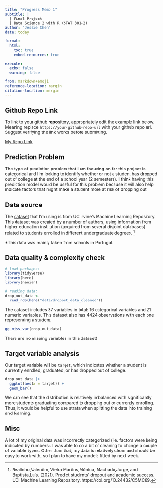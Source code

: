 ```yaml
---
title: "Progress Memo 1"
subtitle: |
  | Final Project 
  | Data Science 2 with R (STAT 301-2)
author: "Jessie Chen"
date: today

format:
  html:
    toc: true
    embed-resources: true
    
execute:
  echo: false
  warning: false

from: markdown+emoji 
reference-location: margin
citation-location: margin
---
```


::: {.callout-tip icon=false}

## Github Repo Link

To link to your github **repo**sitory, appropriately edit the example link below. Meaning replace `https://your-github-repo-url` with your github repo url. Suggest verifying the link works before submitting.

[My Repo Link](https://github.com/stat301-2-2024-winter/final-project-2-Jchench.git)

:::

## Prediction Problem

The type of prediction problem that I am focusing on for this project is categorical and I'm looking to identify whether or not a student has dropped out of college at the end of a school year (2 semesters). I think having this prediction model would be useful for this problem because it will also help indicate factors that might make a student more at risk of dropping out.

## Data source

The [dataset](https://archive.ics.uci.edu/dataset/697/predict+students+dropout+and+academic+success) that I'm using is from UC Irvine's Machine Learning Repository. This dataset was created by a number of authors, using information from higher education institution (acquired from several disjoint databases) related to students enrolled in different undergraduate degrees. ^[Realinho,Valentim, Vieira Martins,Mónica, Machado,Jorge, and Baptista,Luís. (2021). Predict students' dropout and academic success. UCI Machine Learning Repository. https://doi.org/10.24432/C5MC89.] 

*This data was mainly taken from schools in Portugal.

## Data quality & complexity check

```r
# load packages:
library(tidyverse)
library(here)
library(naniar)

# reading data:
drop_out_data <- 
  read_rds(here("data/dropout_data_cleaned"))
```

The dataset includes 37 variables in total: 16 categorical variables and 21 numeric variables. This dataset also has 4424 observations with each one representing a student.

```r
gg_miss_var(drop_out_data)
```
There are no missing variables in this dataset!

## Target variable analysis

Our target variable will be `target`, which indicates whether a student is currently enrolled, graduated, or has dropped out of college.

```r
drop_out_data |> 
  ggplot(aes(x = target)) +
  geom_bar()
```
We can see that the distribution is relatively imbalanced with significantly more students graduating compared to dropping out or currently enrolling. Thus, it would be helpful to use strata when splitting the data into training and learning.

## Misc

A lot of my original data was incorrectly categorized (i.e. factors were being indicated by numbers). I was able to do a bit of cleaning to change a couple of variable types. Other than that, my data is relatively clean and should be easy to work with, so I plan to have my models fitted by next week.